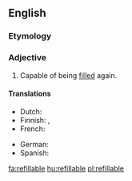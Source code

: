 ==English==

===Etymology===
{{suffix|refill|able}}

===Adjective===
{{en-adj|-}}

# Capable of being [[fill]]ed again.

====Translations====
{{trans-top|capable of being refilled}}
* Dutch: {{t|nl|navulbaar}}
* Finnish: {{t|fi|täytettävä}}, {{t|fi|[[uudelleen]] täytettävä}}
* French: {{t+|fr|rechargeable}}
{{trans-mid}}
* German: {{t|de|nachfüllbar}}
* Spanish: {{t+|es|recargable}}
{{trans-bottom}}

[[fa:refillable]]
[[hu:refillable]]
[[pl:refillable]]